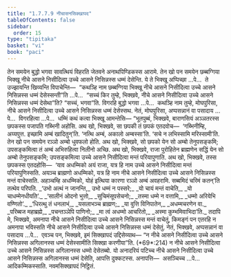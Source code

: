 ```yaml
---
title: "1.7.7.9 नीचासनसिक्खापद"
tableOfContents: false
sidebar:
  order: 15
type: "tipitaka"
basket: "vi"
book: "paci"
---
```



<DynamicBreadcrumb />

<Division number="646" book="paci">

<Paragraph number="2045" book="paci">
तेन समयेन बुद्धो भगवा सावत्थियं विहरति जेतवने अनाथपिण्डिकस्स आरामे. तेन खो पन समयेन छब्बग्गिया भिक्खू नीचे आसने निसीदित्वा उच्चे आसने निसिन्नस्स धम्मं देसेन्ति.
</Paragraph>

<Paragraph number="2046" book="paci">
ये ते भिक्खू अप्पिच्छा …पे…  ते उज्झायन्ति खिय्यन्ति विपाचेन्ति—  “कथञ्हि नाम छब्बग्गिया भिक्खू नीचे आसने निसीदित्वा उच्चे आसने निसिन्नस्स धम्मं देसेस्सन्ती”ति …पे…  “सच्चं किर तुम्हे, भिक्खवे, नीचे आसने निसीदित्वा उच्चे आसने निसिन्नस्स धम्मं देसेथा”ति? “सच्चं, भगवा”ति. विगरहि बुद्धो भगवा …पे…  कथञ्हि नाम तुम्हे, मोघपुरिसा, नीचे आसने निसीदित्वा उच्चे आसने निसिन्नस्स धम्मं देसेस्सथ. नेतं, मोघपुरिसा, अप्पसन्नानं वा पसादाय …पे…  विगरहित्वा …पे…  धम्मिं कथं कत्वा भिक्खू आमन्तेसि—
</Paragraph>

</Division>
<Division number="647" book="paci">

<Paragraph number="2047" book="paci">
“भूतपुब्बं, भिक्खवे, बाराणसियं अञ्ञतरस्स छपकस्स पजापति गब्भिनी अहोसि. अथ खो, भिक्खवे, सा छपकी तं छपकं एतदवोच—  ‘गब्भिनीम्हि, अय्यपुत्त. इच्छामि अम्बं खादितुन्’ति. ‘नत्थि अम्बं, अकालो अम्बस्सा’ति. ‘सचे न लभिस्सामि मरिस्सामी’ति. तेन खो पन समयेन रञ्ञो अम्बो धुवफलो होति. अथ खो, भिक्खवे, सो छपको येन सो अम्बो तेनुपसङ्कमि; उपसङ्कमित्वा तं अम्बं अभिरुहित्वा निलीनो अच्छि. अथ खो, भिक्खवे, राजा पुरोहितेन ब्राह्मणेन सद्धिं येन सो अम्बो तेनुपसङ्कमि; उपसङ्कमित्वा उच्चे आसने निसीदित्वा मन्तं परियापुणाति. अथ खो, भिक्खवे, तस्स छपकस्स एतदहोसि—  ‘याव अधम्मिको अयं राजा, यत्र हि नाम उच्चे आसने निसीदित्वा मन्तं परियापुणिस्सति. अयञ्च ब्राह्मणो अधम्मिको, यत्र हि नाम नीचे आसने निसीदित्वा उच्चे आसने निसिन्नस्स मन्तं वाचेस्सति. अहञ्चम्हि अधम्मिको, योहं इत्थिया कारणा रञ्ञो अम्बं अवहरामि. सब्बमिदं चरिमं कतन्’ति तत्थेव परिपति.
</Paragraph>

<Paragraph number="2048" type="verses" book="paci">
_‘उभो अत्थं न जानन्ति,_  
उभो धम्मं न पस्सरे;_  
_यो चायं मन्तं वाचेति,_  
_यो चाधम्मेनधीयति’._  

</Paragraph>

<Paragraph number="2049" type="verses" book="paci">
_‘सालीनं ओदनो भुत्तो,_  
_सुचिमंसूपसेचनो;_  
_तस्मा धम्मे न वत्तामि,_  
_धम्मो अरियेभि वण्णितो’._  

</Paragraph>

<Paragraph number="2050" type="verses" book="paci">
_‘धिरत्थु तं धनलाभं,_  
_यसलाभञ्च ब्राह्मण;_  
_या वुत्ति विनिपातेन,_  
_अधम्मचरणेन वा._  

</Paragraph>

<Paragraph number="2051" type="verses" book="paci">
_परिब्बज महाब्रह्मे,_  
_पचन्तञ्ञेपि पाणिनो;_  
_मा त्वं अधम्मो आचरितो,_  
_अस्मा कुम्भमिवाभिदा’ति._  

</Paragraph>

<Paragraph number="2052" book="paci">
तदापि मे, भिक्खवे, अमनापा नीचे आसने निसीदित्वा उच्चे आसने निसिन्नस्स मन्तं वाचेतुं, किमङ्गं पन एतरहि न अमनापा भविस्सति नीचे आसने निसीदित्वा उच्चे आसने निसिन्नस्स धम्मं देसेतुं. नेतं, भिक्खवे, अप्पसन्नानं वा पसादाय …पे…  एवञ्च पन, भिक्खवे, इमं सिक्खापदं उद्दिसेय्याथ—
</Paragraph>

<Paragraph number="2053" book="paci">
<Emphasis>“न नीचे आसने निसीदित्वा उच्चे आसने निसिन्नस्स अगिलानस्स धम्मं देसेस्सामीति सिक्खा करणीया”</Emphasis>ति. (*69*:<Emphasis>214</Emphasis>)
</Paragraph>

<Paragraph number="2054" book="paci">
न नीचे आसने निसीदित्वा उच्चे आसने निसिन्नस्स अगिलानस्स धम्मो देसेतब्बो. यो अनादरियं पटिच्च नीचे आसने निसीदित्वा उच्चे आसने निसिन्नस्स अगिलानस्स धम्मं देसेति, आपत्ति दुक्कटस्स.
</Paragraph>

<Paragraph number="2055" book="paci">
अनापत्ति—  असञ्चिच्च …पे…  आदिकम्मिकस्साति.

</Paragraph>
</Division>

<Paragraph number="2056" type="center" book="paci">
नवमसिक्खापदं निट्ठितं.
</Paragraph>